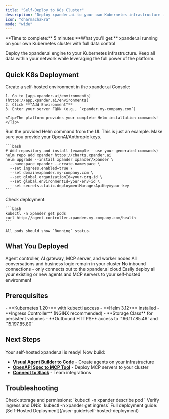 ```yaml
---
title: "Self-Deploy to K8s Cluster"
description: "Deploy xpander.ai to your own Kubernetes infrastructure in minutes using Helm charts for full control and enterprise security."
icon: "dharmachakra"
mode: "wide"
---
```


<Info>
**Time to complete:** 5 minutes  
**What you'll get:** xpander.ai running on your own Kubernetes cluster with full data control
</Info>

Deploy the xpander.ai engine to your Kubernetes infrastructure. Keep all data within your network while leveraging the full power of the platform.

## Quick K8s Deployment

<Steps>
  <Step title="Create Environment" titleIcon="cloud">
    Create a self-hosted environment in the xpander.ai Console:
    
    1. Go to [app.xpander.ai/environments](https://app.xpander.ai/environments)
    2. Click **"Add Environment"**
    3. Enter your server FQDN (e.g., `xpander.my-company.com`)

    <Tip>The platform provides your complete Helm installation commands!</Tip>
  </Step>
  
  <Step title="Install with Helm" titleIcon="download">
    Run the provided Helm command from the UI. This is just an example. Make sure you provide your OpenAI/Anthropic keys.
    
    ```bash
    # Add repository and install (example - use your generated commands)
    helm repo add xpander https://charts.xpander.ai
    helm upgrade --install xpander xpander/xpander \
      --namespace xpander --create-namespace \
      --set ingress.enabled=true \
      --set domain=xpander.my-company.com \
      --set global.organizationId=your-org-id \
      --set global.environmentId=your-env-id \
      --set secrets.static.deploymentManagerApiKey=your-key
    ```
    
  </Step>
    
  <Step title="Verify" titleIcon="check">
    Check deployment:
    
    ```bash
    kubectl -n xpander get pods
    curl http://agent-controller.xpander.my-company.com/health
    ```
    
    All pods should show `Running` status.
  </Step>
</Steps>

## What You Deployed

<CardGroup cols={2}>
  <Card title="xpander self-deployed engine" icon="server">
    Agent controller, AI gateway, MCP server, and worker nodes
  </Card>
  <Card title="Your Data Stays Private" icon="shield">
    All conversations and business logic remain in your cluster
  </Card>
  <Card title="Outbound Only" icon="arrow-right">
    No inbound connections - only connects out to the xpander.ai cloud
  </Card>
  <Card title="Ready to Use" icon="rocket">
    Easily deploy all your existing or new agents and MCP servers to your self-hosted environment
  </Card>
</CardGroup>

## Prerequisites

<AccordionGroup>
  <Accordion title="Required before you start">
    - **Kubernetes 1.20+** with kubectl access
    - **Helm 3.12+** installed
    - **Ingress Controller** (NGINX recommended)
    - **Storage Class** for persistent volumes
    - **Outbound HTTPS** access to `166.117.85.46` and `15.197.85.80`
  </Accordion>
</AccordionGroup>

## Next Steps

Your self-hosted xpander.ai is ready! Now build:

- **[Visual Agent Builder to Code](/user-guide/5-minute-wins/visual-agent-to-code)** - Create agents on your infrastructure
- **[OpenAPI Spec to MCP Tool](/user-guide/5-minute-wins/openapi-to-mcp)** - Deploy MCP servers to your cluster
- **[Connect to Slack](/user-guide/5-minute-wins/slack-agent-setup)** - Team integrations

## Troubleshooting

<AccordionGroup>
  <Accordion title="Pods not starting">
    Check storage and permissions: `kubectl -n xpander describe pod <pod-name>`
  </Accordion>
  <Accordion title="Can't access endpoints">
    Verify ingress and DNS: `kubectl -n xpander get ingress`
  </Accordion>
  <Accordion title="Need help">
    Full deployment guide: [Self-Hosted Deployment](/user-guide/self-hosted-deployment)
  </Accordion>
</AccordionGroup>
